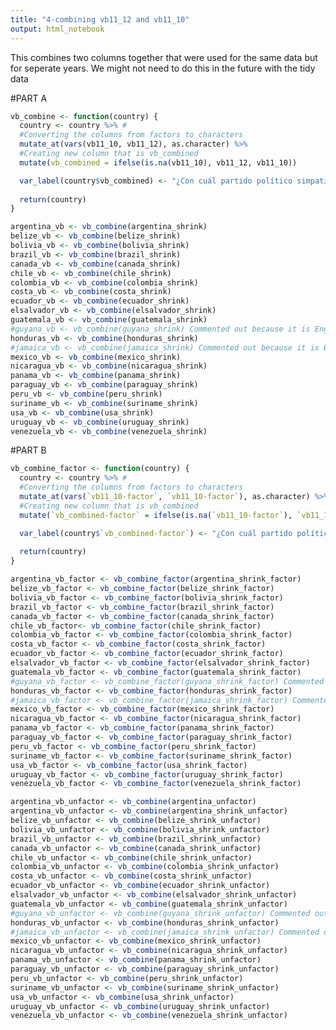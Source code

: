 ```yaml
---
title: "4-combining vb11_12 and vb11_10"
output: html_notebook
---
```

This combines two columns together that were used for the same data but for seperate years. We might not need to do this in the future with the tidy data

#PART A
```r

vb_combine <- function(country) {
  country <- country %>% #
  #Converting the columns from factors to characters
  mutate_at(vars(vb11_10, vb11_12), as.character) %>% 
  #Creating new column that is vb_combined
  mutate(vb_combined = ifelse(is.na(vb11_10), vb11_12, vb11_10))

  var_label(country$vb_combined) <- "¿Con cuál partido político simpatiza usted?"
  
  return(country)
}
```

```r
argentina_vb <- vb_combine(argentina_shrink)
belize_vb <- vb_combine(belize_shrink)
bolivia_vb <- vb_combine(bolivia_shrink)
brazil_vb <- vb_combine(brazil_shrink)
canada_vb <- vb_combine(canada_shrink)
chile_vb <- vb_combine(chile_shrink)
colombia_vb <- vb_combine(colombia_shrink)
costa_vb <- vb_combine(costa_shrink)
ecuador_vb <- vb_combine(ecuador_shrink)
elsalvador_vb <- vb_combine(elsalvador_shrink)
guatemala_vb <- vb_combine(guatemala_shrink)
#guyana_vb <- vb_combine(guyana_shrink) Commented out because it is English-only
honduras_vb <- vb_combine(honduras_shrink)
#jamaica_vb <- vb_combine(jamaica_shrink) Commented out because it is English-only
mexico_vb <- vb_combine(mexico_shrink)
nicaragua_vb <- vb_combine(nicaragua_shrink)
panama_vb <- vb_combine(panama_shrink)
paraguay_vb <- vb_combine(paraguay_shrink)
peru_vb <- vb_combine(peru_shrink)
suriname_vb <- vb_combine(suriname_shrink)
usa_vb <- vb_combine(usa_shrink)
uruguay_vb <- vb_combine(uruguay_shrink)
venezuela_vb <- vb_combine(venezuela_shrink)
```


#PART B

```r
vb_combine_factor <- function(country) {
  country <- country %>% #
  #Converting the columns from factors to characters
  mutate_at(vars(`vb11_10-factor`, `vb11_10-factor`), as.character) %>% 
  #Creating new column that is vb_combined
  mutate(`vb_combined-factor` = ifelse(is.na(`vb11_10-factor`), `vb11_10-factor`, `vb11_10-factor`))

  var_label(country$`vb_combined-factor`) <- "¿Con cuál partido político simpatiza usted?"
  
  return(country)
}
```


```r
argentina_vb_factor <- vb_combine_factor(argentina_shrink_factor)
belize_vb_factor <- vb_combine_factor(belize_shrink_factor)
bolivia_vb_factor <- vb_combine_factor(bolivia_shrink_factor)
brazil_vb_factor <- vb_combine_factor(brazil_shrink_factor)
canada_vb_factor <- vb_combine_factor(canada_shrink_factor)
chile_vb_factor<- vb_combine_factor(chile_shrink_factor)
colombia_vb_factor <- vb_combine_factor(colombia_shrink_factor)
costa_vb_factor <- vb_combine_factor(costa_shrink_factor)
ecuador_vb_factor <- vb_combine_factor(ecuador_shrink_factor)
elsalvador_vb_factor <- vb_combine_factor(elsalvador_shrink_factor)
guatemala_vb_factor <- vb_combine_factor(guatemala_shrink_factor)
#guyana_vb_factor <- vb_combine_factor(guyana_shrink_factor) Commented out because it is English-only
honduras_vb_factor <- vb_combine_factor(honduras_shrink_factor)
#jamaica_vb_factor <- vb_combine_factor(jamaica_shrink_factor) Commented out because it is English-only
mexico_vb_factor <- vb_combine_factor(mexico_shrink_factor)
nicaragua_vb_factor <- vb_combine_factor(nicaragua_shrink_factor)
panama_vb_factor <- vb_combine_factor(panama_shrink_factor)
paraguay_vb_factor <- vb_combine_factor(paraguay_shrink_factor)
peru_vb_factor <- vb_combine_factor(peru_shrink_factor)
suriname_vb_factor <- vb_combine_factor(suriname_shrink_factor)
usa_vb_factor <- vb_combine_factor(usa_shrink_factor)
uruguay_vb_factor <- vb_combine_factor(uruguay_shrink_factor)
venezuela_vb_factor <- vb_combine_factor(venezuela_shrink_factor)
```


```r
argentina_vb_unfactor <- vb_combine(argentina_unfactor)
argentina_vb_unfactor <- vb_combine(argentina_shrink_unfactor)
belize_vb_unfactor <- vb_combine(belize_shrink_unfactor)
bolivia_vb_unfactor <- vb_combine(bolivia_shrink_unfactor)
brazil_vb_unfactor <- vb_combine(brazil_shrink_unfactor)
canada_vb_unfactor <- vb_combine(canada_shrink_unfactor)
chile_vb_unfactor <- vb_combine(chile_shrink_unfactor)
colombia_vb_unfactor <- vb_combine(colombia_shrink_unfactor)
costa_vb_unfactor <- vb_combine(costa_shrink_unfactor)
ecuador_vb_unfactor <- vb_combine(ecuador_shrink_unfactor)
elsalvador_vb_unfactor <- vb_combine(elsalvador_shrink_unfactor)
guatemala_vb_unfactor <- vb_combine(guatemala_shrink_unfactor)
#guyana_vb_unfactor <- vb_combine(guyana_shrink_unfactor) Commented out because it is English-only
honduras_vb_unfactor <- vb_combine(honduras_shrink_unfactor)
#jamaica_vb_unfactor <- vb_combine(jamaica_shrink_unfactor) Commented out because it is English-only
mexico_vb_unfactor <- vb_combine(mexico_shrink_unfactor)
nicaragua_vb_unfactor <- vb_combine(nicaragua_shrink_unfactor)
panama_vb_unfactor <- vb_combine(panama_shrink_unfactor)
paraguay_vb_unfactor <- vb_combine(paraguay_shrink_unfactor)
peru_vb_unfactor <- vb_combine(peru_shrink_unfactor)
suriname_vb_unfactor <- vb_combine(suriname_shrink_unfactor)
usa_vb_unfactor <- vb_combine(usa_shrink_unfactor)
uruguay_vb_unfactor <- vb_combine(uruguay_shrink_unfactor)
venezuela_vb_unfactor <- vb_combine(venezuela_shrink_unfactor)
```
